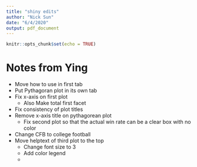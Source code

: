 ```yaml
---
title: "shiny edits"
author: "Nick Sun"
date: "6/4/2020"
output: pdf_document
---
```


```r
knitr::opts_chunk$set(echo = TRUE)
```

# Notes from Ying

+ Move how to use in first tab
+ Put Pythagoran plot in its own tab
+ Fix x-axis on first plot
    + Also Make total first facet
+ Fix consistency of plot titles
+ Remove x-axis title on pythagorean plot
    + Fix second plot so that the actual win rate can be a clear box with no color
+ Change CFB to college football
+ Move helptext of third plot to the top
    + Change font size to 3
    + Add color legend
    + 